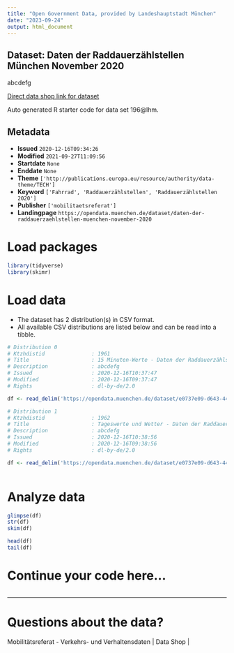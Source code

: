 ```yaml
---
title: "Open Government Data, provided by Landeshauptstadt München"
date: "2023-09-24"
output: html_document
---
```


## Dataset: Daten der Raddauerzählstellen München November 2020

abcdefg

[Direct data shop link for dataset](https://opendata.muenchen.de/dataset/196@lhm)

Auto generated R starter code for data set 196@lhm.

## Metadata

- **Issued** `2020-12-16T09:34:26`
- **Modified** `2021-09-27T11:09:56`
- **Startdate** `None`
- **Enddate** `None`
- **Theme** `['http://publications.europa.eu/resource/authority/data-theme/TECH']`
- **Keyword** `['Fahrrad', 'Raddauerzählstellen', 'Raddauerzählstellen 2020']`
- **Publisher** `['mobilitaetsreferat']`
- **Landingpage** `https://opendata.muenchen.de/dataset/daten-der-raddauerzaehlstellen-muenchen-november-2020`


# Load packages

```r

library(tidyverse)
library(skimr)

```

# Load data

-   The dataset has 2 distribution(s) in CSV format.
-   All available CSV distributions are listed below and can be read into a tibble.

```r

# Distribution 0
# Ktzhdistid               : 1961
# Title                    : 15 Minuten-Werte - Daten der Raddauerzählstellen München November 2020
# Description              : abcdefg
# Issued                   : 2020-12-16T10:37:47
# Modified                 : 2020-12-16T09:37:47
# Rights                   : dl-by-de/2.0

df <- read_delim('https://opendata.muenchen.de/dataset/e0737e09-d643-4486-842b-f43fdc010e3b/resource/6276e87c-a5fa-4ba8-888a-06ae7b2f08af/download/rad20201115min.csv')

# Distribution 1
# Ktzhdistid               : 1962
# Title                    : Tageswerte und Wetter - Daten der Raddauerzählstellen München November 2020
# Description              : abcdefg
# Issued                   : 2020-12-16T10:38:56
# Modified                 : 2020-12-16T09:38:56
# Rights                   : dl-by-de/2.0

df <- read_delim('https://opendata.muenchen.de/dataset/e0737e09-d643-4486-842b-f43fdc010e3b/resource/23b5bc71-8070-42f7-93c8-aa3e2d2a9cce/download/rad202011tage.csv')



```

# Analyze data

```r

glimpse(df)
str(df)
skim(df)

head(df)
tail(df)

```

# Continue your code here...

```r

```

------------------------------------------------------------------------

# Questions about the data?

Mobilitätsreferat - Verkehrs- und Verhaltensdaten | Data Shop | 
